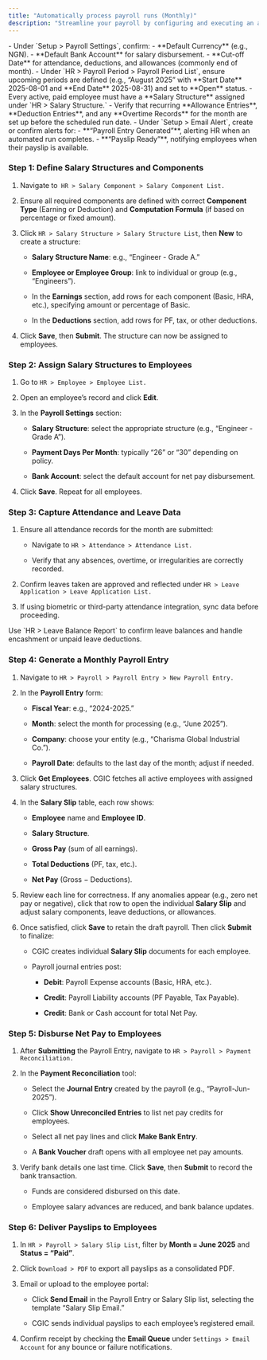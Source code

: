 ```yaml
---
title: "Automatically process payroll runs (Monthly)"
description: "Streamline your payroll by configuring and executing an automated monthly salary run—so all employee salaries, deductions, and statutory contributions are calculated, documented, and posted to accounting in the CGIC App."
---
```


<Card title="Prerequisites" icon="sparkles">
  - Under `Setup > Payroll Settings`, confirm:
  - **Default Currency** (e.g., NGN).
  - **Default Bank Account** for salary disbursement.
  - **Cut-off Date** for attendance, deductions, and allowances (commonly end of month).
  - Under `HR > Payroll Period > Payroll Period List`, ensure upcoming periods are defined (e.g., “August 2025” with **Start Date** 2025-08-01 and **End Date** 2025-08-31) and set to **Open** status.
  - Every active, paid employee must have a **Salary Structure** assigned under `HR > Salary Structure.`
  - Verify that recurring **Allowance Entries**, **Deduction Entries**, and any **Overtime Records** for the month are set up before the scheduled run date.
  - Under `Setup > Email Alert`, create or confirm alerts for:
    - **“Payroll Entry Generated”**, alerting HR when an automated run completes.
    - **“Payslip Ready”**, notifying employees when their payslip is available.
</Card>

### Step 1: Define Salary Structures and Components

1. Navigate to` HR > Salary Component > Salary Component List.`  

2. Ensure all required components are defined with correct **Component Type** (Earning or Deduction) and **Computation Formula** (if based on percentage or fixed amount).  

3. Click `HR > Salary Structure > Salary Structure List`, then **New** to create a structure:  

   - **Salary Structure Name**: e.g., “Engineer - Grade A.”  

   - **Employee or Employee Group**: link to individual or group (e.g., “Engineers”).  

   - In the **Earnings** section, add rows for each component (Basic, HRA, etc.), specifying amount or percentage of Basic.  

   - In the **Deductions** section, add rows for PF, tax, or other deductions.  

4. Click **Save**, then **Submit**. The structure can now be assigned to employees.

### Step 2: Assign Salary Structures to Employees

1. Go to `HR > Employee > Employee List.  `

2. Open an employee’s record and click **Edit**.  

3. In the **Payroll Settings** section:  

   - **Salary Structure**: select the appropriate structure (e.g., “Engineer - Grade A”).  

   - **Payment Days Per Month**: typically “26” or “30” depending on policy.  

   - **Bank Account**: select the default account for net pay disbursement.  

4. Click **Save**. Repeat for all employees.

### Step 3: Capture Attendance and Leave Data

1. Ensure all attendance records for the month are submitted:  

   - Navigate to `HR > Attendance > Attendance List.`  

   - Verify that any absences, overtime, or irregularities are correctly recorded.  

2. Confirm leaves taken are approved and reflected under `HR > Leave Application > Leave Application List.  `

3. If using biometric or third-party attendance integration, sync data before proceeding.

<Tip>
  Use `HR > Leave Balance Report` to confirm leave balances and handle encashment or unpaid leave deductions.
</Tip>

### Step 4: Generate a Monthly Payroll Entry

1. Navigate to `HR > Payroll > Payroll Entry > New Payroll Entry. ` 

2. In the **Payroll Entry** form:  

   - **Fiscal Year**: e.g., “2024-2025.”  

   - **Month**: select the month for processing (e.g., “June 2025”).  

   - **Company**: choose your entity (e.g., “Charisma Global Industrial Co.”).  

   - **Payroll Date**: defaults to the last day of the month; adjust if needed.  

3. Click **Get Employees**. CGIC fetches all active employees with assigned salary structures.  

4. In the **Salary Slip** table, each row shows:  

   - **Employee** name and **Employee ID**.  

   - **Salary Structure**.  

   - **Gross Pay** (sum of all earnings).  

   - **Total Deductions** (PF, tax, etc.).  

   - **Net Pay** (Gross − Deductions).  

5. Review each line for correctness. If any anomalies appear (e.g., zero net pay or negative), click that row to open the individual **Salary Slip** and adjust salary components, leave deductions, or allowances.  

6. Once satisfied, click **Save** to retain the draft payroll. Then click **Submit** to finalize:  

   - CGIC creates individual **Salary Slip** documents for each employee.  

   - Payroll journal entries post:  

     - **Debit**: Payroll Expense accounts (Basic, HRA, etc.).  

     - **Credit**: Payroll Liability accounts (PF Payable, Tax Payable).  

     - **Credit**: Bank or Cash account for total Net Pay.

### Step 5: Disburse Net Pay to Employees

1. After **Submitting** the Payroll Entry, navigate to `HR > Payroll > Payment Reconciliation.`  

2. In the **Payment Reconciliation** tool:  

   - Select the **Journal Entry** created by the payroll (e.g., “Payroll-Jun-2025”).  

   - Click **Show Unreconciled Entries** to list net pay credits for employees.  

   - Select all net pay lines and click **Make Bank Entry**.  

   - A **Bank Voucher** draft opens with all employee net pay amounts.  

3. Verify bank details one last time. Click **Save**, then **Submit** to record the bank transaction.  

   - Funds are considered disbursed on this date.  

   - Employee salary advances are reduced, and bank balance updates.

### Step 6: Deliver Payslips to Employees

1. In `HR > Payroll > Salary Slip List`, filter by **Month = June 2025** and **Status = “Paid”**.  

2. Click `Download > PDF` to export all payslips as a consolidated PDF.  

3. Email or upload to the employee portal:  

   - Click **Send Email** in the Payroll Entry or Salary Slip list, selecting the template “Salary Slip Email.”  

   - CGIC sends individual payslips to each employee’s registered email.  

4. Confirm receipt by checking the **Email Queue** under `Settings > Email Account` for any bounce or failure notifications.